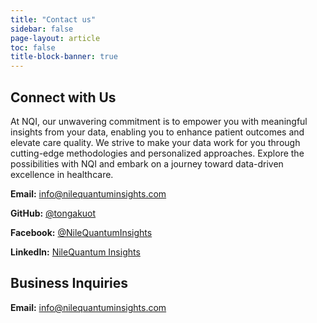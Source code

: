 ```yaml
---
title: "Contact us"
sidebar: false
page-layout: article
toc: false
title-block-banner: true
---
```

## Connect with Us
At NQI, our unwavering commitment is to empower you with meaningful insights from your data, enabling you to enhance patient outcomes and elevate care quality. We strive to make your data work for you through cutting-edge methodologies and personalized approaches. Explore the possibilities with NQI and embark on a journey toward data-driven excellence in healthcare.

**Email:** [info@nilequantuminsights.com](mailto:info@nilequantuminsights.com)

**GitHub:** [@tongakuot](https://github.com/tongakuot)

**Facebook:** [@NileQuantumInsights](https://www.facebook.com/NileQuantumInsights)

**LinkedIn:** [NileQuantum Insights](https://www.linkedin.com/showcase/NileQuantumInsights)

## Business Inquiries

**Email:** [info@nilequantuminsights.com](mailto:@nilequantuminsights.com)
